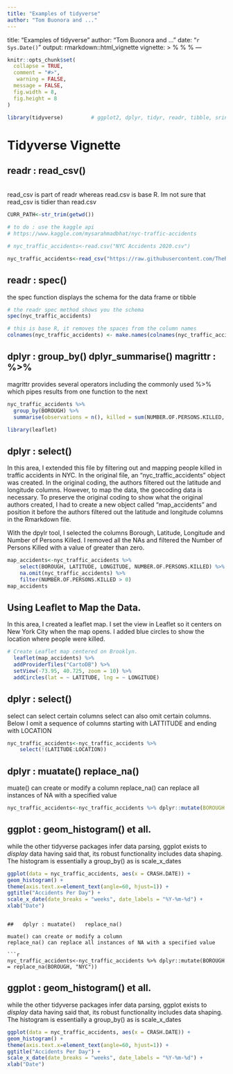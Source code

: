 ---
title: "Examples of tidyverse"
author: "Tom Buonora and ..."
---
title: "Examples of tidyverse"
author: "Tom Buonora and ..."
date: "`r Sys.Date()`"
output: rmarkdown::html_vignette
vignette: >
  %\VignetteIndexEntry{Tidyverse Vignette Title}
  %\VignetteEngine{knitr::rmarkdown}
  %\VignetteEncoding{UTF-8}
---

```{r setup, include = FALSE}
knitr::opts_chunk$set(
  collapse = TRUE,
  comment = "#>",
   warning = FALSE, 
  message = FALSE,
  fig.width = 8,
  fig.height = 8
)
```

```{r}

library(tidyverse)         # ggplot2, dplyr, tidyr, readr, tibble, sringr and more

```

# Tidyverse Vignette

##   readr : read_csv()

<br>
read_csv is part of readr whereas read.csv is base R. Im not sure that read_csv is tidier than read.csv
<br>

```{r readr : read_csv}
CURR_PATH<-str_trim(getwd())

# to do : use the kaggle api
# https://www.kaggle.com/mysarahmadbhat/nyc-traffic-accidents

# nyc_traffic_accidents<-read.csv("NYC Accidents 2020.csv")

nyc_traffic_accidents<-read_csv("https://raw.githubusercontent.com/TheReallyBigApple/CunyAssignments/main/DATA607/NYC%20Accidents%202020.csv",show_col_types = FALSE)
```

##   readr : spec()

the spec function displays the schema for the data frame or tibble

```{r readr : spec}

# the readr spec method shows you the schema
spec(nyc_traffic_accidents)

# this is base R, it removes the spaces from the column names
colnames(nyc_traffic_accidents) <- make.names(colnames(nyc_traffic_accidents))
```

##   dplyr : group_by()    dplyr_summarise()     magrittr : %>%

magrittr provides several operators including the commonly used %>% which pipes results from one function to the next

```{r several}
nyc_traffic_accidents %>%
  group_by(BOROUGH) %>%
  summarise(observations = n(), killed = sum(NUMBER.OF.PERSONS.KILLED, na.rm = TRUE))
```
```{r}
library(leaflet)
```

##   dplyr : select()

In this area, I extended this file by filtering out and mapping people killed in traffic accidents in NYC. In the original file, an "nyc_traffic_accidents" object was created. In the original coding, the authors filtered out the latitude and longitude columns.  However, to map the data, the goecoding data is necessary.  To preserve the original coding to show what the original authors created, I had to create a new object called "map_accidents" and position it before the authors filtered out the latitude and longitude columns in the Rmarkdown file.  

With the dpylr tool, I selected the columns Borough, Latitude, Longitude and Number of Persons Killed. I removed all the NAs and filtered the Number of Persons Killed with a value of greater than zero.  

```{r dplyr select}
map_accidents<-nyc_traffic_accidents %>% 
    select(BOROUGH, LATITUDE, LONGITUDE, NUMBER.OF.PERSONS.KILLED) %>%
    na.omit(nyc_traffic_accidents) %>%
    filter(NUMBER.OF.PERSONS.KILLED > 0) 
map_accidents
```

## Using Leaflet to Map the Data.

In this area, I created a leaflet map.  I set the view in Leaflet so it centers on New York City when the map opens.  I added blue circles to show the location where people were killed. 

```{r} 
# Create Leaflet map centered on Brooklyn.
  leaflet(map_accidents) %>% 
  addProviderTiles("CartoDB") %>%
  setView(-73.95, 40.725, zoom = 10) %>%
  addCircles(lat = ~ LATITUDE, lng = ~ LONGITUDE)
```



##   dplyr : select()

select can select certain columns
select can also omit certain columns. 
Below I omit a sequence of columns starting with LATTITUDE and ending with LOCATION

```{r dplyr select}
nyc_traffic_accidents<-nyc_traffic_accidents %>% 
    select(!(LATITUDE:LOCATION))
```

##   dplyr : muatate()   replace_na()

muate() can create or modify a column
replace_na() can replace all instances of NA with a specified value

```{r replace_na}

nyc_traffic_accidents<-nyc_traffic_accidents %>% dplyr::mutate(BOROUGH = replace_na(BOROUGH, "NYC"))

```

##   ggplot :  geom_histogram() et all.

while the other tidyverse packages infer data parsing, ggplot exists to *display* data
having said that, its robust functionality includes data shaping. The histogram is essentially a group_by()
as is scale_x_dates

```{r ggplot histogram}


ggplot(data = nyc_traffic_accidents, aes(x = CRASH.DATE)) +
geom_histogram() +
theme(axis.text.x=element_text(angle=60, hjust=1)) +
ggtitle("Accidents Per Day") +
scale_x_date(date_breaks = "weeks", date_labels = "%Y-%m-%d") +
xlab("Date") 
```




```

##   dplyr : muatate()   replace_na()

muate() can create or modify a column
replace_na() can replace all instances of NA with a specified value

```{r replace_na}

nyc_traffic_accidents<-nyc_traffic_accidents %>% dplyr::mutate(BOROUGH = replace_na(BOROUGH, "NYC"))

```


##   ggplot :  geom_histogram() et all.

while the other tidyverse packages infer data parsing, ggplot exists to *display* data
having said that, its robust functionality includes data shaping. The histogram is essentially a group_by()
as is scale_x_dates

```{r ggplot histogram}


ggplot(data = nyc_traffic_accidents, aes(x = CRASH.DATE)) +
geom_histogram() +
theme(axis.text.x=element_text(angle=60, hjust=1)) +
ggtitle("Accidents Per Day") +
scale_x_date(date_breaks = "weeks", date_labels = "%Y-%m-%d") +
xlab("Date") 
```


